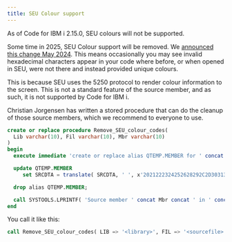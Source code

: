 ```yaml
---
title: SEU Colour support
---
```



<Aside type="danger">
   As of Code for IBM i 2.15.0, SEU colours will not be supported.
</Aside>

Some time in 2025, SEU Colour support will be removed. We [announced this change May 2024](https://github.com/orgs/codefori/discussions/2057). This means occasionally you may see invalid hexadecimal characters appear in your code where before, or when opened in SEU, were not there and instead provided unique colours.

This is because SEU uses the 5250 protocol to render colour information to the screen. This is not a standard feature of the source member, and as such, it is not supported by Code for IBM i.

Christian Jorgensen has written a stored procedure that can do the cleanup of those source members, which we recommend to everyone to use.

```SQL
create or replace procedure Remove_SEU_colour_codes( 
  Lib varchar(10), Fil varchar(10), Mbr varchar(10)
)
begin
  execute immediate 'create or replace alias QTEMP.MEMBER for ' concat Lib concat '/' concat Fil concat '(' concat Mbr concat ')';

  update QTEMP.MEMBER
     set SRCDTA = translate( SRCDTA, ' ', x'2021222324252628292C2D3031323334353638393A3B3C3D3E' );

  drop alias QTEMP.MEMBER;

  call SYSTOOLS.LPRINTF( 'Source member ' concat Mbr concat ' in ' concat Lib concat '/' concat Fil concat ' has been cleaned for SEU colour codes.' );
end  
```

You call it like this:

```SQL
call Remove_SEU_colour_codes( LIB => '<library>', FIL => '<sourcefile>', MBR => '<member>' )
```